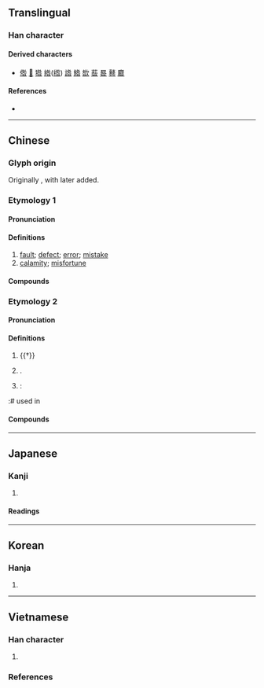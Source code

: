 {{character info}}
==Translingual==

===Han character===
{{Han char|rn=30|rad=口|as=05|sn=8|four=28604|canj=HOR,HYR|ids=⿱处口(G),⿱⿺夂人口(TJK)}}

====Derived characters====
* [[倃]] [[𠴰]] [[㹾]] [[綹]]([[绺]]) [[䛮]] [[鯦]] [[㰶]] [[䓘]] [[晷]] [[鼛]] [[麔]]

====References====
* {{Han ref|kx=0185.060|dkj=03493|dj=0404.060|hdz=10607.060|uh=548E|ud=21646|bh=A953|bd=43347}}

----

==Chinese==
{{zh-forms}}

===Glyph origin===
{{Han etym}}
Originally {{Han compound|夂|人|ls=ic|nocap=1}}, with {{lang|zh|口}} later added.

===Etymology 1===

====Pronunciation====
{{zh-pron
|m=jiù
|c=gau3
|mn=qz:kiǔ/tw,xm,zz:kiū
|mc=2
|oc=1,2
|ma=
|cat=n
}}

====Definitions====
{{zh-hanzi}}

# [[fault]]; [[defect]]; [[error]]; [[mistake]]
# [[calamity]]; [[misfortune]]

====Compounds====
{{zh-der|咎由自取|咎悔|引咎辭職|執咎|不咎既往|引咎責躬|引咎自責|咎徵|動輒得咎|引咎|咎戾|取咎|委咎|咎過|休咎|招咎|獲咎|歸咎|盈滿之咎|無咎無譽|既往不咎|降咎|自取其咎|難辭其咎|自咎}}

===Etymology 2===

====Pronunciation====
{{zh-pron
|m=gāo
|mc=1
|oc=n,1
|cat=n
}}

====Definitions====
{{zh-hanzi}}

# {{†}} {{zh-alt-form|鼛|[[large]] [[drum]]}}
# {{surname|zh|nodot=1}}.
# {{zh-alt-form|皋|a surname}}:
:# used in {{zh-l|咎繇}}

====Compounds====
{{zh-der|咎繇|}}

----

==Japanese==

===Kanji===
{{ja-kanji|grade=|rs=口05}}

# {{rfdef|ja|sort=口05}}

====Readings====
{{ja-readings
|on=きゅう<きう, こう<かう
|kun=とが-, とが-める
}}

----

==Korean==

===Hanja===
{{ko-hanja|hangeul=[[구]], [[고]]|rv=gu, go|mr=ku, ko}}

# {{rfdef|ko|sort=口05}}

----

==Vietnamese==

===Han character===
{{vi-readings|rs=口05
|hanviet=cữu-gdhn
|phienthiet=
|nom=
}}

# {{rfdef|vi|sort=口05}}

===References===
<references/>